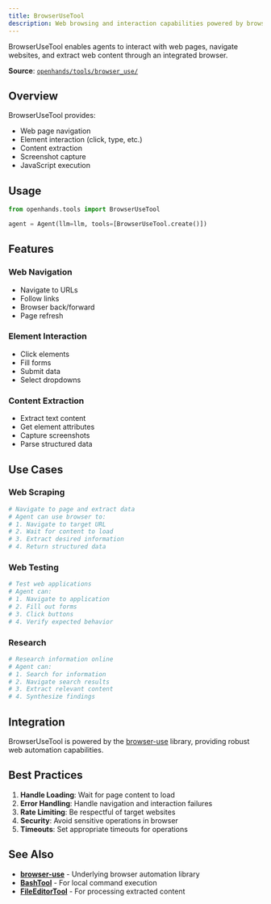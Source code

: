 ```yaml
---
title: BrowserUseTool
description: Web browsing and interaction capabilities powered by browser-use integration.
---
```


BrowserUseTool enables agents to interact with web pages, navigate websites, and extract web content through an integrated browser.

**Source**: [`openhands/tools/browser_use/`](https://github.com/All-Hands-AI/agent-sdk/tree/main/openhands/tools/browser_use)

## Overview

BrowserUseTool provides:
- Web page navigation
- Element interaction (click, type, etc.)
- Content extraction
- Screenshot capture
- JavaScript execution

## Usage

```python
from openhands.tools import BrowserUseTool

agent = Agent(llm=llm, tools=[BrowserUseTool.create()])
```

## Features

### Web Navigation

- Navigate to URLs
- Follow links
- Browser back/forward
- Page refresh

### Element Interaction

- Click elements
- Fill forms
- Submit data
- Select dropdowns

### Content Extraction

- Extract text content
- Get element attributes
- Capture screenshots
- Parse structured data

## Use Cases

### Web Scraping

```python
# Navigate to page and extract data
# Agent can use browser to:
# 1. Navigate to target URL
# 2. Wait for content to load
# 3. Extract desired information
# 4. Return structured data
```

### Web Testing

```python
# Test web applications
# Agent can:
# 1. Navigate to application
# 2. Fill out forms
# 3. Click buttons
# 4. Verify expected behavior
```

### Research

```python
# Research information online
# Agent can:
# 1. Search for information
# 2. Navigate search results
# 3. Extract relevant content
# 4. Synthesize findings
```

## Integration

BrowserUseTool is powered by the [browser-use](https://github.com/browser-use/browser-use) library, providing robust web automation capabilities.

## Best Practices

1. **Handle Loading**: Wait for page content to load
2. **Error Handling**: Handle navigation and interaction failures
3. **Rate Limiting**: Be respectful of target websites
4. **Security**: Avoid sensitive operations in browser
5. **Timeouts**: Set appropriate timeouts for operations

## See Also

- **[browser-use](https://github.com/browser-use/browser-use)** - Underlying browser automation library
- **[BashTool](/sdk/architecture/tools/bash.mdx)** - For local command execution
- **[FileEditorTool](/sdk/architecture/tools/file_editor.mdx)** - For processing extracted content

